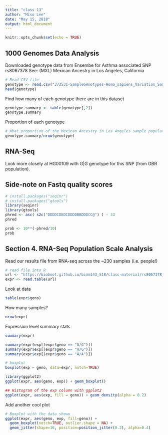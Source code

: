 ```yaml
---
title: "class 13"
author: "Miso Lee"
date: "May 15, 2018"
output: html_document
---
```


```r
knitr::opts_chunk$set(echo = TRUE)
```

## 1000 Genomes Data Analysis

Downloaded genotype data from Ensembe for Asthma associated SNP rs8067378
See: (MXL) Mexican Ancestry in Los Angeles, California

```r
# Read CSV file
genotype <- read.csv("373531-SampleGenotypes-Homo_sapiens_Variation_Sample_rs8067378.csv")
head(genotype)
```

Find how many of each genotype there are in this dataset

```r
genotype.summary <- table(genotype[,2])
genotype.summary
```

Proportion of each genotype
```r
# What proportion of the Mexican Ancestry in Los Angeles sample population (MXL) are homozygous for the asthma associated SNP (G|G)? 14%
genotype.summary/nrow(genotype)
```

## RNA-Seq

Look more closely at HG00109 with G|G genotype for this SNP (from GBR population).

## Side-note on Fastq quality scores
```r
# install.packages("seqinr")
# install.packages("gtools")
library(seqinr)
library(gtools)
phred <- asc( s2c("DDDDCDEDCDDDDBBDDDCC@") ) - 33
phred
```

```r
prob <- 10**(-phred/10)
prob
```

## Section 4. RNA-Seq Population Scale Analysis

Read our results file from RNA-seq  across the ~230 samples (i.e. people!)

```r
# read file into R
url <- "https://bioboot.github.io/bimm143_S18/class-material/rs8067378_ENSG00000172057.6.txt"
expr <- read.table(url)
```

Look at data
```r
table(expr$geno)
```

How many samples?
```r
nrow(expr)
```

Expression level summary stats
```r
summary(expr)
```

```r
summary(expr$exp[(expr$geno == "G/G")])
summary(expr$exp[(expr$geno == "A/G")])
summary(expr$exp[(expr$geno == "A/A")])
```

```r
# boxplot
boxplot(exp ~ geno, data=expr, notch=TRUE)
```

```r
library(ggplot2)
ggplot(expr, aes(geno, exp)) + geom_boxplot()
```

```r
## Histogram of the exp column with ggplot2
ggplot(expr, aes(exp, fill = geno)) + geom_density(alpha = 0.2)
```

Add another cool plot
```r
# Boxplot with the data shown
ggplot(expr, aes(geno, exp, fill=geno)) + 
  geom_boxplot(notch=TRUE, outlier.shape = NA) + 
  geom_jitter(shape=16, position=position_jitter(0.2), alpha=0.4)
```

